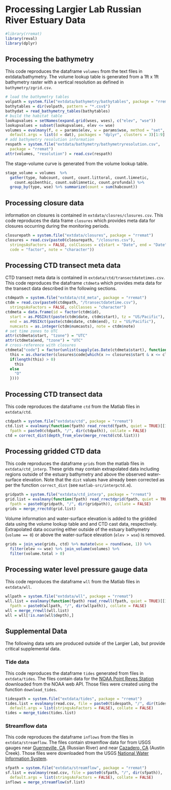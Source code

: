 # Processing Largier Lab Russian River Estuary Data

```{r include = FALSE}
#library(rremat)
library(reval)
library(dplyr)
```

## Processing the bathymetry

This code reproduces the dataframe `volumes` from the text files in
extdata/bathymetry. The volume lookup table is generated from a 1ft x 1ft 
bathymetry raster with a vertical resolution as defined in 
`bathymetry/zgrid.csv`.

```{r process-lookup}
# load the bathymetry tables
volpath = system.file("extdata/bathymetry/bathytables", package = "rremat")
bathytables = dir(volpath, pattern = "*.csv$")
bathydat = read_bathymetry_tables(bathytables)
# build the habitat table
lookupvalues = setNames(expand.grid(wses, wses), c("elev", "wse"))
lookupvalues = subset(lookupvalues, elev <= wse)
volumes = evalmany(f, e = params$elev, w = params$wse, method = "set", 
  default.args = list(d = dat), packages = "dplyr", clusters = 3)[1:9]
# add bathymetry resolution information
respath = system.file("extdata/bathymetry/bathymetryresolution.csv", 
  package = "rremat")
attr(volumes, "resolution") = read.csv(respath)
```

The stage-volume curve is generated from the volume lookup table.

```{r}
stage_volume = volumes  %>% 
  gather(type, habcount, count, count.littoral, count.limnetic, 
    count.epibenthic, count.sublimnetic, count.profundal) %>% 
  group_by(type, wse) %>% summarize(count = sum(habcount))
```

## Processing closure data

information on closures is contained in `extdata/closres/closures.csv`.
This code reproduces the data frame `closures` which provides meta data for
closures occurring during the monitoring periods.

```{r process-closures}
closurepath = system.file("extdata/closures", package = "rremat")
closures = read.csv(paste0(closurepath, "/closures.csv"), 
  stringsAsFactors = FALSE, colClasses = c(start = "Date", end = "Date", 
  code = "factor", note = "character"))
```

## Processing CTD transect meta data

CTD transect meta data is contained in `extdata/ctd/transectdatetimes.csv`.
This code reproduces the dataframe `ctdmeta` which provides meta data for the 
transect data described in the following sections.

```{r process-ctdmeta}
ctdmpath = system.file("extdata/ctd_meta", package = "rremat")
ctdm = read.csv(paste0(ctdmpath, "/transectdatetime.csv"), 
  stringsAsFactors = FALSE, colClasses = "character")
ctdmeta = data.frame(id = factor(ctdm$id), 
  start = as.POSIXct(paste(ctdm$date, ctdm$start), tz = "US/Pacific"),
  end = as.POSIXct(paste(ctdm$date, ctdm$end), tz = "US/Pacific"), 
  numcasts = as.integer(ctdm$numcasts), note = ctdm$note)
# set time zones to UTC
attr(ctdmeta$start, "tzone") = "UTC"
attr(ctdmeta$end, "tzone") = "UTC"
# cross-reference with closures
ctdmeta["code"] = factor(unlist(sapply(as.Date(ctdmeta$start), function(x){ 
  this = as.character(closures$code[which(x >= closures$start & x <= closures$end)])
  if(length(this) > 0)
    this
  else
    "O"  
  })))
```

## Processing CTD transect data

This code reproduces the dataframe `ctd` from the Matlab files in 
`extdata/ctd`.

```{r process-ctd}
ctdpath = system.file("extdata/ctd", package = "rremat")
ctd.list = evalmany(function(fpath) read_rrectd(fpath, quiet = TRUE)[[1]], 
  fpath = paste0(ctdpath, "/", dir(ctdpath)), collate = FALSE)
ctd = correct_dist(depth_from_elev(merge_rrectd(ctd.list)))
```

## Processing gridded CTD data

This code reproduces the dataframe `grids` from the matlab files
in `extdata/ctd_interp`. These grids may contain extrapolated data including 
regions outside of the estuary bathymetry and above the observed water-surface 
elevation. Note that the `dist` values have already been corrected as per the 
function `correct_dist` (see `matlab-src/interpctd.m`).

```{r process-grids}
gridpath = system.file("extdata/ctd_interp", package = "rremat")
grid.list = evalmany(function(fpath) read_rrectdgrid(fpath, quiet = TRUE)[[1]],
  fpath = paste0(gridpath, "/", dir(gridpath)), collate = FALSE)
grids = merge_rrectd(grid.list)
```

Volume information and water-surface elevation is added to the gridded data 
using the volume lookup table and and CTD cast data, respectively. Extrapolated
data occurring either outside of the estuary bathymetry (`volume == 0`) or 
above the water-surface elevation (`elev > wse`) is removed.

```{r strip-grid}  
grids = join_wse(grids, ctd) %>% mutate(wse = round(wse, 1)) %>% 
  filter(elev <= wse) %>% join_volume(volumes) %>% 
  filter(volume.total > 0)
```

## Processing water level pressure gauge data

This code reproduces the dataframe `wll` from the Matlab files in 
`extdata/wll`.

```{r process-wll}
wllpath = system.file("extdata/wll", package = "rremat")
wll.list = evalmany(function(fpath) read_rrewll(fpath, quiet = TRUE)[[1]], 
  fpath = paste0(wllpath, "/", dir(wllpath)), collate = FALSE) 
wll = merge_rrewll(wll.list)
wll = wll[!is.nan(wll$depth),]
```

## Supplemental Data

The following data sets are produced outside of the Largier Lab, 
but provide critical supplemental data.

### Tide data

This code reproduces the dataframe `tides` generated from files in 
`extdata/tides`. The files contain data for the 
[NOAA Point Reyes Station](http://tidesandcurrents.noaa.gov/stationhome.html?id=9415020) 
downloaded from the NOAA web API. Those files were created using the function 
`download_tides`.

```{r process-tides}
tidespath = system.file("extdata/tides", package = "rremat")
tides.list = evalmany(read.csv, file = paste0(tidespath, "/", dir(tidespath)),
  default.args = list(stringsAsFactors = FALSE), collate = FALSE)
tides = merge_tides(tides.list)
```

### Streamflow data

This code reproduces the dataframe `inflows` from the files in 
`extdata/streamflow`. The files contain streamflow data for from USGS gauges near 
[Guerneville, CA](http://waterdata.usgs.gov/nwis/inventory/?site_no=11467000&agency_cd=USGS)
(Russian River) and near 
[Cazadero, CA](http://waterdata.usgs.gov/nwis/inventory/?site_no=11467200&agency_cd=USGS) 
(Austin Creek). Those files were downloaded from the USGS 
[National Water Information System]([http://waterdata.usgs.gov/nwis/](http://waterdata.usgs.gov/nwis/)).

```{r process-streamflow}
sfpath = system.file("extdata/streamflow", package = "rremat")
sf.list = evalmany(read.csv, file = paste0(sfpath, "/", dir(sfpath)), 
  default.args = list(stringsAsFactors = FALSE), collate = FALSE)
inflows = merge_streamflow(sf.list)
```
